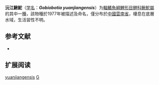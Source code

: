 {{Speciesbox
| name = 沅江鰍鮀
| status = NE
| status_system = IUCN3.1
| image = 
| genus = Gobiobotia
| species = yuanjiangensis
| authority = Chen & Cao, 1977
| synonyms = 
}}

'''沅江鰍鮀'''（[[学名|学名]]：'''''Gobiobotia yuanjiangensis'''''）为[[輻鰭魚綱|輻鰭魚綱]][[鯉形目|鯉形目]][[鲤科|鲤科]][[鰍鮀屬|鰍鮀屬]]的其中一[[種|種]]，該物種於1977年被描述及命名，僅分布於[[中國|中國]][[雲南省|雲南省]]，棲息在底層水域，生活習性不明。

== 参考文献 ==
*{{FishBase_species|genus=Gobiobotia|species=yuanjiangensis|year=2011|month=12}}

== 扩展阅读 ==
{{refbegin}}
{{wikispecies-inline|Gobiobotia yuanjiangensis|沅江鰍鮀}}
{{refend}}
{{Taxonbar|from=Q971160}}

[[Category:鰍鮀屬|yuanjiangensis]]
[[Category:1977年描述的魚類|G]]


{{鯉形目小作品}}